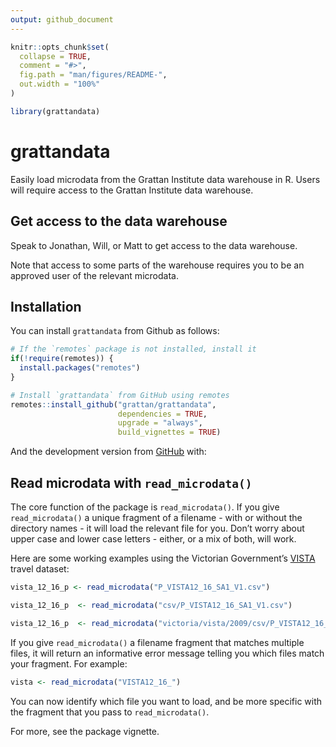 ```yaml
---
output: github_document
---
```


<!-- README.md is generated from README.Rmd. Please edit that file -->

```r
knitr::opts_chunk$set(
  collapse = TRUE,
  comment = "#>",
  fig.path = "man/figures/README-",
  out.width = "100%"
)

library(grattandata)
```

# grattandata
Easily load microdata from the Grattan Institute data warehouse in R. Users will require access to the Grattan Institute data warehouse.

## Get access to the data warehouse

Speak to Jonathan, Will, or Matt to get access to the data warehouse.

Note that access to some parts of the warehouse requires you to be an approved user of the relevant microdata.

## Installation

You can install `grattandata` from Github as follows:

```r
# If the `remotes` package is not installed, install it
if(!require(remotes)) {
  install.packages("remotes")
}

# Install `grattandata` from GitHub using remotes
remotes::install_github("grattan/grattandata",
                        dependencies = TRUE, 
                        upgrade = "always", 
                        build_vignettes = TRUE)
```

And the development version from [GitHub](https://github.com/) with:

## Read microdata with `read_microdata()`

The core function of the package is `read_microdata()`. If you give `read_microdata()` a unique fragment of a filename - with or without the directory names - it will load the relevant file for you. Don't worry about upper case and lower case letters - either, or a mix of both, will work.

Here are some working examples using the Victorian Government's [VISTA](https://transport.vic.gov.au/about/data-and-research/vista) travel dataset:

```r
vista_12_16_p <- read_microdata("P_VISTA12_16_SA1_V1.csv")

vista_12_16_p  <- read_microdata("csv/P_VISTA12_16_SA1_V1.csv")

vista_12_16_p  <- read_microdata("victoria/vista/2009/csv/P_VISTA12_16_SA1_V1.csv")

```

If you give `read_microdata()` a filename fragment that matches multiple files, it will return an informative error message telling you which files match your fragment. For example:

```r
vista <- read_microdata("VISTA12_16_")

```

You can now  identify which file you want to load, and be more specific with the fragment that you pass to `read_microdata()`.

For more, see the package vignette.

